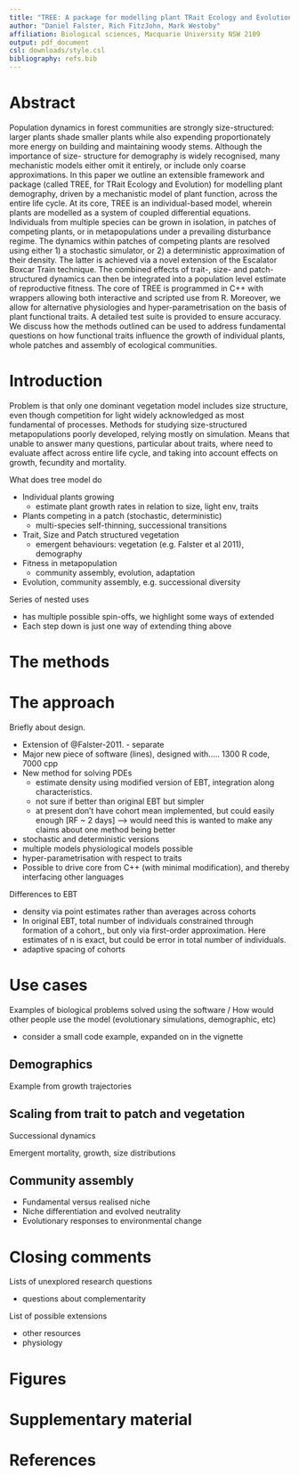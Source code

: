 ```yaml
---
title: "TREE: A package for modelling plant TRait Ecology and Evolution"
author: "Daniel Falster, Rich FitzJohn, Mark Westoby"
affiliation: Biological sciences, Macquarie University NSW 2109
output: pdf_document
csl: downloads/style.csl
bibliography: refs.bib
---
```


# Abstract

Population dynamics in forest communities are strongly size-structured: larger
plants shade smaller plants while also expending proportionately more energy
on building and maintaining woody stems. Although the importance of size-
structure for demography is widely recognised, many mechanistic models either
omit it entirely, or include only coarse approximations. In this paper we
outline an extensible framework and package (called TREE, for TRait Ecology
and Evolution) for modelling plant demography, driven by a mechanistic model
of plant function, across the entire life cycle. At its core, TREE is an
individual-based model, wherein plants are modelled as a system of coupled
differential equations. Individuals from multiple species can be grown in
isolation, in patches of competing plants, or in  metapopulations under a
prevailing disturbance regime. The dynamics within patches of competing plants
are resolved using either 1) a stochastic simulator, or 2) a deterministic
approximation of their density. The latter is achieved via a novel extension
of the Escalator Boxcar Train technique. The combined effects of trait-, size-
and patch-structured dynamics can then be integrated into a population level
estimate of reproductive fitness. The core of TREE is programmed in C++ with
wrappers allowing both interactive and scripted use from R. Moreover, we allow
for alternative physiologies and hyper-parametrisation on the basis of plant
functional traits. A detailed test suite is provided to ensure accuracy. We
discuss how the methods outlined can be used to address fundamental questions
on how functional traits influence the growth of individual plants, whole patches
and assembly of ecological communities.

# Introduction

Problem is that only one dominant vegetation model includes size structure, even
though competition for light widely acknowledged as most fundamental of processes.
Methods for studying size-structured metapopulations poorly developed, relying mostly
on simulation.
Means that unable to answer many questions, particular about traits, where need to
evaluate affect across entire life cycle, and taking into account effects on growth,
fecundity and mortality.

What does tree model do

- Individual plants growing
  - estimate plant growth rates in relation to size, light env, traits
- Plants competing in a patch (stochastic, deterministic)
  -  multi-species self-thinning, successional transitions
- Trait, Size and Patch structured vegetation
  - emergent behaviours: vegetation (e.g. Falster et al 2011), demography
- Fitness in metapopulation
  - community assembly, evolution, adaptation
- Evolution, community assembly, e.g. successional diversity

Series of nested uses

- has multiple possible spin-offs, we highlight some ways of extended
- Each step down is just one way of extending thing above

# The methods

# The approach

Briefly about design.

- Extension of @Falster-2011. - separate
- Major new piece of software (lines), designed with..... 1300 R code, 7000 cpp
- New method for solving PDEs
  + estimate density using modified version of EBT, integration along characteristics.
  + not sure if better than original EBT but simpler
  + at present don't have cohort mean implemented, but could easily enough [RF ~
  2 days] --> would
  need this is wanted to make any claims about one method being better
- stochastic and deterministic versions
- multiple models physiological models possible
- hyper-parametrisation with respect to traits
- Possible to drive core from C++ (with minimal modification), and thereby interfacing other languages


Differences to EBT

- density via point estimates rather than averages across cohorts
- In original EBT, total number of individuals constrained through formation of a
cohort,, but only via first-order approximation. Here estimates of n is exact,
but could be error in total number of individuals.
- adaptive spacing of cohorts


# Use cases

Examples of biological problems solved using the software / How would other people use the model (evolutionary simulations, demographic, etc)

- consider a small code example, expanded on in the vignette

## Demographics

Example from growth trajectories

## Scaling from trait to patch and vegetation

Successional dynamics

Emergent mortality, growth, size distributions

## Community assembly

- Fundamental versus realised niche
- Niche differentiation and evolved neutrality
- Evolutionary responses to environmental change

# Closing comments

Lists of unexplored research questions

- questions about complementarity

List of possible extensions

- other resources
- physiology


\newpage

# Figures

\begin{figure}[ht]
\centering
\includegraphics[width=15cm,height=15cm,keepaspectratio]{output/empty.pdf}
\caption{\textbf{Schematic.} Similar to Figure 1 of Falster 2011.
\label{fig:schematic}}
\end{figure}

\newpage

\begin{figure}[ht]
\centering
\includegraphics[width=15cm,height=15cm,keepaspectratio]{output/empty.pdf}
\caption{\textbf{Growth trajectories.} something biological to point at, possibly stochastic and deterministic overlaid.
\label{fig:trajectories}}
\end{figure}


\newpage

# Supplementary material


# References
